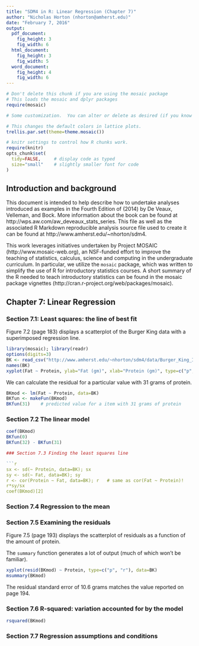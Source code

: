 ```yaml
---
title: "SDM4 in R: Linear Regression (Chapter 7)"
author: "Nicholas Horton (nhorton@amherst.edu)"
date: "February 7, 2016"
output: 
  pdf_document:
    fig_height: 3
    fig_width: 6
  html_document:
    fig_height: 3
    fig_width: 5
  word_document:
    fig_height: 4
    fig_width: 6
---
```



```r
# Don't delete this chunk if you are using the mosaic package
# This loads the mosaic and dplyr packages
require(mosaic)
```

```r
# Some customization.  You can alter or delete as desired (if you know what you are doing).

# This changes the default colors in lattice plots.
trellis.par.set(theme=theme.mosaic())  

# knitr settings to control how R chunks work.
require(knitr)
opts_chunk$set(
  tidy=FALSE,     # display code as typed
  size="small"    # slightly smaller font for code
)
```

## Introduction and background 

This document is intended to help describe how to undertake analyses introduced 
as examples in the Fourth Edition of \emph{Stats: Data and Models} (2014) by De Veaux, Velleman, and Bock.
More information about the book can be found at http://wps.aw.com/aw_deveaux_stats_series.  This
file as well as the associated R Markdown reproducible analysis source file used to create it can be found at http://www.amherst.edu/~nhorton/sdm4.

This work leverages initiatives undertaken by Project MOSAIC (http://www.mosaic-web.org), an NSF-funded effort to improve the teaching of statistics, calculus, science and computing in the undergraduate curriculum. In particular, we utilize the `mosaic` package, which was written to simplify the use of R for introductory statistics courses. A short summary of the R needed to teach introductory statistics can be found in the mosaic package vignettes (http://cran.r-project.org/web/packages/mosaic).

## Chapter 7: Linear Regression

### Section 7.1: Least squares: the line of best fit

Figure 7.2 (page 183) displays a scatterplot of the Burger King data with a superimposed regression line.

```r
library(mosaic); library(readr)
options(digits=3)
BK <- read_csv("http://www.amherst.edu/~nhorton/sdm4/data/Burger_King_Items.csv")
names(BK)  
xyplot(Fat ~ Protein, ylab="Fat (gm)", xlab="Protein (gm)", type=c("p", "r"), data=BK)
```

We can calculate the residual for a particular value with 31 grams of protein.

```r
BKmod <- lm(Fat ~ Protein, data=BK)
BKfun <- makeFun(BKmod)
BKfun(31)    # predicted value for a item with 31 grams of protein
```

### Section 7.2 The linear model

```r
coef(BKmod)
BKfun(0)
BKfun(32) - BKfun(31)

### Section 7.3 Finding the least squares line

```r
sx <- sd(~ Protein, data=BK); sx
sy <- sd(~ Fat, data=BK); sy
r <- cor(Protein ~ Fat, data=BK); r   # same as cor(Fat ~ Protein)!
r*sy/sx
coef(BKmod)[2]
```


### Section 7.4 Regression to the mean

### Section 7.5 Examining the residuals

Figure 7.5 (page 193) displays the scatterplot of residuals as a function of the amount of protein.

The `summary` function generates a lot of output (much of which won't be familiar).
```r
xyplot(resid(BKmod) ~ Protein, type=c("p", "r"), data=BK)
msummary(BKmod)
```

The residual standard error of 10.6 grams matches the value reported on page 194.

### Section 7.6 R-squared: variation accounted for by the model

```r
rsquared(BKmod)
```

### Section 7.7 Regression assumptions and conditions

